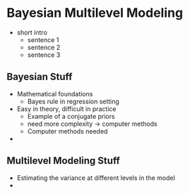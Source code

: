 # Bayesian Multilevel Modeling {#bayesian-modeling}

- short intro
  - sentence 1
  - sentence 2
  - sentence 3

## Bayesian Stuff

- Mathematical foundations
  - Bayes rule in regression setting
  
- Easy in theory, difficult in practice
  - Example of a conjugate priors
  - need more complexity -> computer methods
  - Computer methods needed
-

## Multilevel Modeling Stuff

- Estimating the variance at different levels in the model
- 

